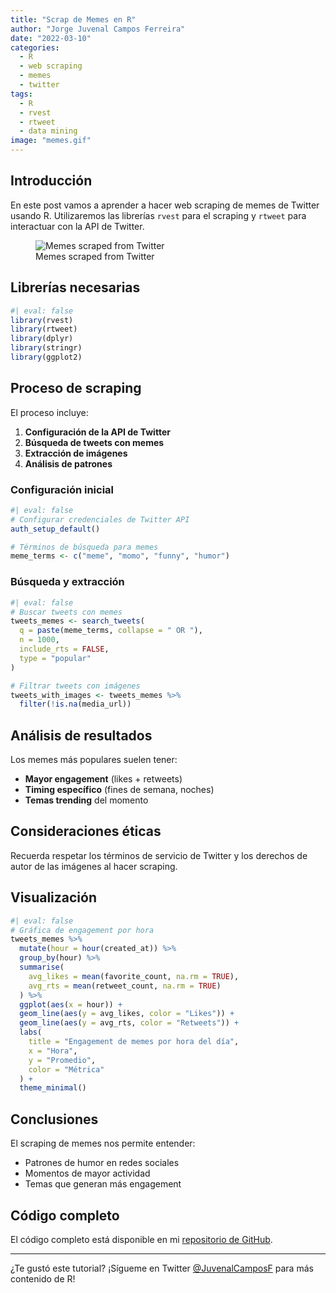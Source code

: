 ```yaml
---
title: "Scrap de Memes en R"
author: "Jorge Juvenal Campos Ferreira"
date: "2022-03-10"
categories:
  - R
  - web scraping
  - memes
  - twitter
tags:
  - R
  - rvest
  - rtweet
  - data mining
image: "memes.gif"
---
```


## Introducción

En este post vamos a aprender a hacer web scraping de memes de Twitter usando R. Utilizaremos las librerías `rvest` para el scraping y `rtweet` para interactuar con la API de Twitter.

![Memes scraped from Twitter](memes.gif){fig-align="center"}

## Librerías necesarias

```r
#| eval: false
library(rvest)
library(rtweet)
library(dplyr)
library(stringr)
library(ggplot2)
```

## Proceso de scraping

El proceso incluye:

1. **Configuración de la API de Twitter**
2. **Búsqueda de tweets con memes**
3. **Extracción de imágenes**
4. **Análisis de patrones**

### Configuración inicial

```r
#| eval: false
# Configurar credenciales de Twitter API
auth_setup_default()

# Términos de búsqueda para memes
meme_terms <- c("meme", "momo", "funny", "humor")
```

### Búsqueda y extracción

```r
#| eval: false
# Buscar tweets con memes
tweets_memes <- search_tweets(
  q = paste(meme_terms, collapse = " OR "),
  n = 1000,
  include_rts = FALSE,
  type = "popular"
)

# Filtrar tweets con imágenes
tweets_with_images <- tweets_memes %>%
  filter(!is.na(media_url))
```

## Análisis de resultados

Los memes más populares suelen tener:

- **Mayor engagement** (likes + retweets)
- **Timing específico** (fines de semana, noches)
- **Temas trending** del momento

::: {.callout-tip}
## Consideraciones éticas

Recuerda respetar los términos de servicio de Twitter y los derechos de autor de las imágenes al hacer scraping.
:::

## Visualización

```r
#| eval: false
# Gráfica de engagement por hora
tweets_memes %>%
  mutate(hour = hour(created_at)) %>%
  group_by(hour) %>%
  summarise(
    avg_likes = mean(favorite_count, na.rm = TRUE),
    avg_rts = mean(retweet_count, na.rm = TRUE)
  ) %>%
  ggplot(aes(x = hour)) +
  geom_line(aes(y = avg_likes, color = "Likes")) +
  geom_line(aes(y = avg_rts, color = "Retweets")) +
  labs(
    title = "Engagement de memes por hora del día",
    x = "Hora",
    y = "Promedio",
    color = "Métrica"
  ) +
  theme_minimal()
```

## Conclusiones

El scraping de memes nos permite entender:

- Patrones de humor en redes sociales
- Momentos de mayor actividad
- Temas que generan más engagement

::: {.callout-note}
## Código completo

El código completo está disponible en mi [repositorio de GitHub](https://github.com/JuveCampos).
:::

---

¿Te gustó este tutorial? ¡Sígueme en Twitter [@JuvenalCamposF](https://twitter.com/JuvenalCamposF) para más contenido de R!